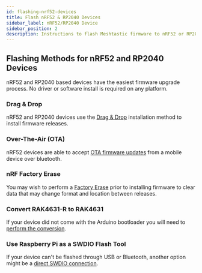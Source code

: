 ```yaml
---
id: flashing-nrf52-devices
title: Flash nRF52 & RP2040 Devices
sidebar_label: nRF52/RP2040 Device
sidebar_position: 2
description: Instructions to flash Meshtastic firmware to nRF52 or RP2040 chipset devices.
---
```


## Flashing Methods for nRF52 and RP2040 Devices

nRF52 and RP2040 based devices have the easiest firmware upgrade process. No driver or software install is required on any platform.

### Drag & Drop
nRF52 and RP2040 devices use the [Drag & Drop](/docs/getting-started/flashing-firmware/nrf52/drag-n-drop) installation method to install firmware releases.

### Over-The-Air (OTA)
nRF52 devices are able to accept [OTA firmware updates](/docs/getting-started/flashing-firmware/nrf52/ota) from a mobile device over bluetooth.

### nRF Factory Erase
You may wish to perform a [Factory Erase](/docs/getting-started/flashing-firmware/nrf52/nrf52-erase) prior to installing firmware to clear data that may change format and location between releases.

### Convert RAK4631-R to RAK4631
If your device did not come with the Arduino bootloader you will need to [perform the conversion](/docs/getting-started/flashing-firmware/nrf52/convert-rak4631r).

### Use Raspberry Pi as a SWDIO Flash Tool
If your device can't be flashed through USB or Bluetooth, another option might be a [direct SWDIO connection](/docs/getting-started/flashing-firmware/nrf52/swdio).
